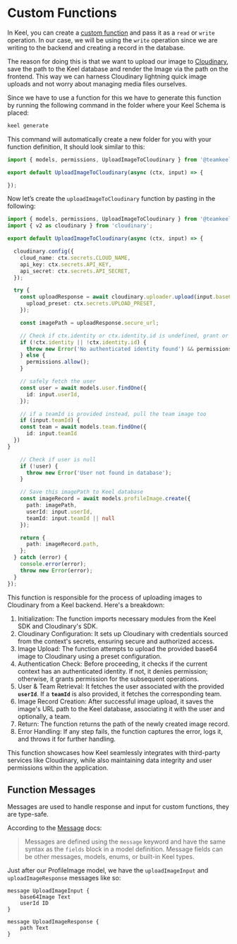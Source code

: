 # Custom Functions

In Keel, you can create a [custom function](https://docs.keel.so/functions#custom-functions) and pass it as a `read` or `write` operation. In our case, we will be using the `write` operation since we are writing to the backend and creating a record in the database.

The reason for doing this is that we want to upload our image to [Cloudinary](https://cloudinary.com), save the path to the Keel database and render the Image via the path on the frontend. This way we can harness Cloudinary lightning quick image uploads and not worry about managing media files ourselves.

Since we have to use a function for this we have to generate this function by running the following command in the folder where your Keel Schema is placed:

```bash
keel generate
```

This command will automatically create a new folder for you with your function definition, It should look similar to this:

```ts
import { models, permissions, UploadImageToCloudinary } from '@teamkeel/sdk';

export default UploadImageToCloudinary(async (ctx, input) => {

});
```

Now let’s create the `uploadImageToCloudinary` function by pasting in the following:

```ts
import { models, permissions, UploadImageToCloudinary } from '@teamkeel/sdk';
import { v2 as cloudinary } from 'cloudinary';

export default UploadImageToCloudinary(async (ctx, input) => {

  cloudinary.config({
    cloud_name: ctx.secrets.CLOUD_NAME,
    api_key: ctx.secrets.API_KEY,
    api_secret: ctx.secrets.API_SECRET,
  });

  try {
    const uploadResponse = await cloudinary.uploader.upload(input.base64Image, {
      upload_preset: ctx.secrets.UPLOAD_PRESET,
    });

    const imagePath = uploadResponse.secure_url;

    // Check if ctx.identity or ctx.identity.id is undefined, grant or deny permission if identity is available or unavailable respectively
    if (!ctx.identity || !ctx.identity.id) {
      throw new Error('No authenticated identity found') && permissions.deny();
    } else {
      permissions.allow();
    }

    // safely fetch the user
    const user = await models.user.findOne({
      id: input.userId,
    });

    // if a teamId is provided instead, pull the team image too
    if (input.teamId) {
    const team = await models.team.findOne({
      id: input.teamId
  })
}

    // Check if user is null
    if (!user) {
      throw new Error('User not found in database');
    }

    // Save this imagePath to Keel database
    const imageRecord = await models.profileImage.create({
      path: imagePath,
      userId: input.userId,
      teamId: input.teamId || null
    });

    return {
      path: imageRecord.path,
    };
  } catch (error) {
    console.error(error);
    throw new Error(error);
  }
});
```

This function is responsible for the process of uploading images to Cloudinary from a Keel backend. Here's a breakdown:

1. Initialization: The function imports necessary modules from the Keel SDK and Cloudinary's SDK.
2. Cloudinary Configuration: It sets up Cloudinary with credentials sourced from the context's secrets, ensuring secure and authorized access.
3. Image Upload: The function attempts to upload the provided base64 image to Cloudinary using a preset configuration.
4. Authentication Check: Before proceeding, it checks if the current context has an authenticated identity. If not, it denies permission; otherwise, it grants permission for the subsequent operations.
5. User & Team Retrieval: It fetches the user associated with the provided **`userId`**. If a **`teamId`** is also provided, it fetches the corresponding team.
6. Image Record Creation: After successful image upload, it saves the image's URL path to the Keel database, associating it with the user and optionally, a team.
7. Return: The function returns the path of the newly created image record.
8. Error Handling: If any step fails, the function captures the error, logs it, and throws it for further handling.

This function showcases how Keel seamlessly integrates with third-party services like Cloudinary, while also maintaining data integrity and user permissions within the application.

## Function Messages

Messages are used to handle response and input for custom functions, they are type-safe.

According to the [Message](https://docs.keel.so/functions#custom-inputs-and-responses) docs:

> Messages are defined using the `message` keyword and have the same syntax as the `fields` block in a model definition. Message fields can be other messages, models, enums, or built-in Keel types.

Just after our ProfileImage model, we have the `uploadImageInput` and `uploadImageResponse` messages like so:

```keel
message UploadImageInput {
    base64Image Text
    userId ID
}

message UploadImageResponse {
    path Text
}
```
